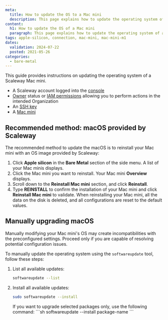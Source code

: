 ```yaml
---
meta:
  title: How to update the OS to a Mac mini
  description: This page explains how to update the operating system of a Scaleway Mac mini.
content:
  h1: How to update the OS of a Mac mini
  paragraph: This page explains how to update the operating system of a Scaleway Mac mini.
tags: apple-silicon, connection, mac-mini, mac-mini-m1
dates:
  validation: 2024-07-22
  posted: 2021-05-26
categories:
  - bare-metal
---
```


This guide provides instructions on updating the operating system of a Scaleway Mac mini.

<Macro id="requirements" />

- A Scaleway account logged into the [console](https://console.scaleway.com)
- [Owner](/identity-and-access-management/iam/concepts/#owner) status or [IAM permissions](/identity-and-access-management/iam/concepts/#permission) allowing you to perform actions in the intended Organization
- An [SSH key](/identity-and-access-management/organizations-and-projects/how-to/create-ssh-key/)
- A [Mac mini](/bare-metal/apple-silicon/how-to/create-mac-mini/)

## Recommended method: macOS provided by Scaleway

The recommended method to update the macOS is to reinstall your Mac mini with an OS image provided by Scaleway:
1. Click **Apple silicon** in the **Bare Metal** section of the side menu. A list of your Mac minis displays.
    <Lightbox src="scaleway-apple-silicon-dashboard.webp" alt="" />
2. Click the Mac mini you want to reinstall. Your Mac mini **Overview** displays.
3. Scroll down to the **Reinstall Mac mini** section, and click **Reinstall**.
4. Type **REINSTALL** to confirm the installation of your Mac mini and click **Reinstall Mac mini** to validate.
    <Message type="important">
      When reinstalling your Mac mini, all the data on the disk is deleted, and all configurations are reset to the default values.
    </Message>

## Manually upgrading macOS

<Message type="important">
    Manually modifying your Mac mini's OS may create incompatibilities with the preconfigured settings. Proceed only if you are capable of resolving potential configuration issues.
</Message>

To manually update the operating system using the `softwareupdate` tool, follow these steps:

1. List all available updates:
    ```sh
    softwareupdate --list
    ```
2. Install all available updates:
    ```sh
    sudo softwareupdate --install
    ```
    <Message type="tip">
        If you want to upgrade selected packages only, use the following command:
        ```sh
        softwareupdate --install package-name
        ```
    </Message>

